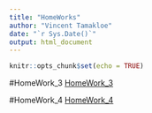---
title: "HomeWorks"
author: "Vincent Tamakloe"
date: "`r Sys.Date()`"
output: html_document
---

```{r setup, include=FALSE}
knitr::opts_chunk$set(echo = TRUE)
```

#HomeWork_3
[HomeWork_3](HomeWork_3.html)

#HomeWork_4
[HomeWork_4](HomeWork_4.html)
